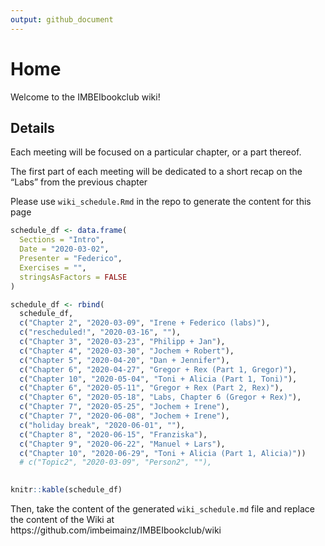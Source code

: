 ```yaml
---
output: github_document
---
```


# Home

Welcome to the IMBEIbookclub wiki!

## Details

Each meeting will be focused on a particular chapter, or a part thereof. 

The first part of each meeting will be dedicated to a short recap on the "Labs" from the previous chapter

Please use `wiki_schedule.Rmd` in the repo to generate the content for this page

```r
schedule_df <- data.frame(
  Sections = "Intro",
  Date = "2020-03-02",
  Presenter = "Federico",
  Exercises = "",
  stringsAsFactors = FALSE
)
```

```r
schedule_df <- rbind(
  schedule_df,
  c("Chapter 2", "2020-03-09", "Irene + Federico (labs)"),
  c("rescheduled!", "2020-03-16", ""),
  c("Chapter 3", "2020-03-23", "Philipp + Jan"),
  c("Chapter 4", "2020-03-30", "Jochem + Robert"),
  c("Chapter 5", "2020-04-20", "Dan + Jennifer"),
  c("Chapter 6", "2020-04-27", "Gregor + Rex (Part 1, Gregor)"),
  c("Chapter 10", "2020-05-04", "Toni + Alicia (Part 1, Toni)"),
  c("Chapter 6", "2020-05-11", "Gregor + Rex (Part 2, Rex)"),
  c("Chapter 6", "2020-05-18", "Labs, Chapter 6 (Gregor + Rex)"),
  c("Chapter 7", "2020-05-25", "Jochem + Irene"),
  c("Chapter 7", "2020-06-08", "Jochem + Irene"),
  c("holiday break", "2020-06-01", ""),
  c("Chapter 8", "2020-06-15", "Franziska"),
  c("Chapter 9", "2020-06-22", "Manuel + Lars"),
  c("Chapter 10", "2020-06-29", "Toni + Alicia (Part 1, Alicia)"))
  # c("Topic2", "2020-03-09", "Person2", ""),
  
```


```r
knitr::kable(schedule_df)
```

Then, take the content of the generated `wiki_schedule.md` file and replace the content of the Wiki at https://github.com/imbeimainz/IMBEIbookclub/wiki


